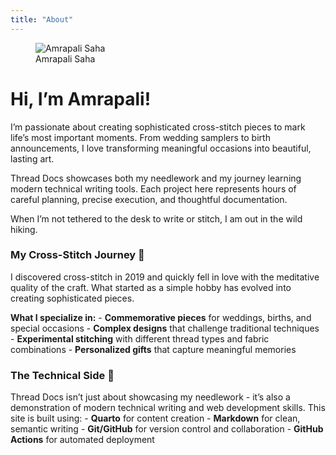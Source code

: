 ```yaml
---
title: "About"
---
```


![Amrapali Saha](images/profile-photo.jpg){.profile-image}

# Hi, I'm Amrapali!

I'm passionate about creating sophisticated cross-stitch pieces to mark life's most important moments. From wedding samplers to birth announcements, I love transforming meaningful occasions into beautiful, lasting art.

Thread Docs showcases both my needlework and my journey learning modern technical writing tools. Each project here represents hours of careful planning, precise execution, and thoughtful documentation.

When I'm not tethered to the desk to write or stitch, I am out in the wild hiking.

### My Cross-Stitch Journey 🧵

I discovered cross-stitch in 2019 and quickly fell in love with the meditative quality of the craft. What started as a simple hobby has evolved into creating sophisticated pieces.

**What I specialize in:**
- **Commemorative pieces** for weddings, births, and special occasions
- **Complex designs** that challenge traditional techniques
- **Experimental stitching** with different thread types and fabric combinations
- **Personalized gifts** that capture meaningful memories

### The Technical Side 📝

Thread Docs isn't just about showcasing my needlework - it's also a demonstration of modern technical writing and web development skills. This site is built using:
- **Quarto** for content creation
- **Markdown** for clean, semantic writing
- **Git/GitHub** for version control and collaboration
- **GitHub Actions** for automated deployment